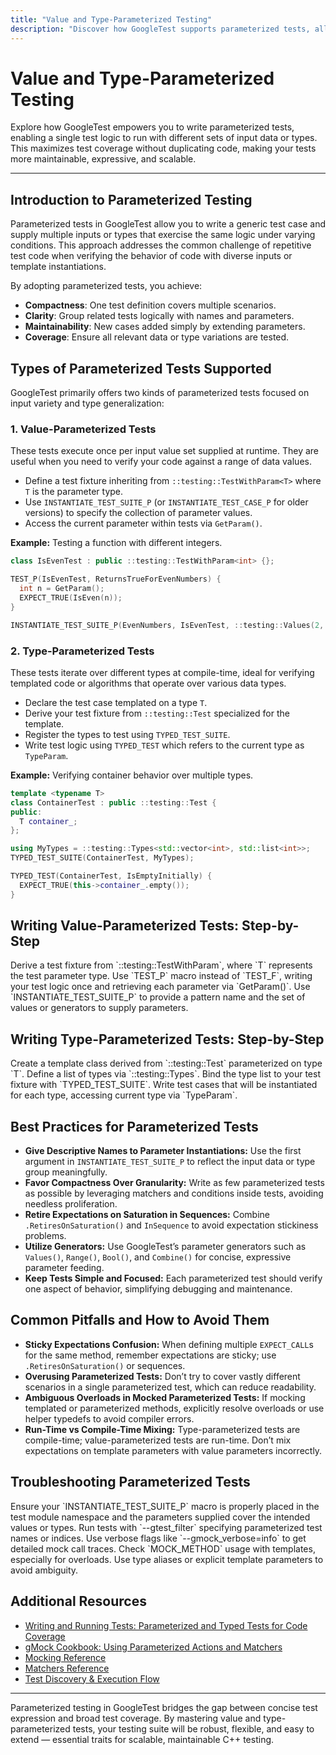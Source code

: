 ```yaml
---
title: "Value and Type-Parameterized Testing"
description: "Discover how GoogleTest supports parameterized tests, allowing the same test logic to be run with varying data or types. Learn best practices for scalable test coverage."
---
```


# Value and Type-Parameterized Testing

Explore how GoogleTest empowers you to write parameterized tests, enabling a single test logic to run with different sets of input data or types. This maximizes test coverage without duplicating code, making your tests more maintainable, expressive, and scalable.

---

## Introduction to Parameterized Testing

Parameterized tests in GoogleTest allow you to write a generic test case and supply multiple inputs or types that exercise the same logic under varying conditions. This approach addresses the common challenge of repetitive test code when verifying the behavior of code with diverse inputs or template instantiations.

By adopting parameterized tests, you achieve:

- **Compactness**: One test definition covers multiple scenarios.
- **Clarity**: Group related tests logically with names and parameters.
- **Maintainability**: New cases added simply by extending parameters.
- **Coverage**: Ensure all relevant data or type variations are tested.


## Types of Parameterized Tests Supported

GoogleTest primarily offers two kinds of parameterized tests focused on input variety and type generalization:

### 1. Value-Parameterized Tests

These tests execute once per input value set supplied at runtime. They are useful when you need to verify your code against a range of data values.

- Define a test fixture inheriting from `::testing::TestWithParam<T>` where `T` is the parameter type.
- Use `INSTANTIATE_TEST_SUITE_P` (or `INSTANTIATE_TEST_CASE_P` for older versions) to specify the collection of parameter values.
- Access the current parameter within tests via `GetParam()`.

**Example:** Testing a function with different integers.

```cpp
class IsEvenTest : public ::testing::TestWithParam<int> {};

TEST_P(IsEvenTest, ReturnsTrueForEvenNumbers) {
  int n = GetParam();
  EXPECT_TRUE(IsEven(n));
}

INSTANTIATE_TEST_SUITE_P(EvenNumbers, IsEvenTest, ::testing::Values(2, 4, 6, 8));
```

### 2. Type-Parameterized Tests

These tests iterate over different types at compile-time, ideal for verifying templated code or algorithms that operate over various data types.

- Declare the test case templated on a type `T`.
- Derive your test fixture from `::testing::Test` specialized for the template.
- Register the types to test using `TYPED_TEST_SUITE`.
- Write test logic using `TYPED_TEST` which refers to the current type as `TypeParam`.

**Example:** Verifying container behavior over multiple types.

```cpp
template <typename T>
class ContainerTest : public ::testing::Test {
public:
  T container_;
};

using MyTypes = ::testing::Types<std::vector<int>, std::list<int>>;
TYPED_TEST_SUITE(ContainerTest, MyTypes);

TYPED_TEST(ContainerTest, IsEmptyInitially) {
  EXPECT_TRUE(this->container_.empty());
}
```

## Writing Value-Parameterized Tests: Step-by-Step

<Steps>
<Step title="Define a Parameterized Test Fixture">
Derive a test fixture from `::testing::TestWithParam<T>`, where `T` represents the test parameter type.
</Step>
<Step title="Write Parameterized Tests">
Use `TEST_P` macro instead of `TEST_F`, writing your test logic once and retrieving each parameter via `GetParam()`.
</Step>
<Step title="Instantiate the Parameterized Test Suite">
Use `INSTANTIATE_TEST_SUITE_P` to provide a pattern name and the set of values or generators to supply parameters.
</Step>
</Steps>


## Writing Type-Parameterized Tests: Step-by-Step

<Steps>
<Step title="Define a Templated Test Fixture">
Create a template class derived from `::testing::Test` parameterized on type `T`.
</Step>
<Step title="List Types to Test">
Define a list of types via `::testing::Types<Type1, Type2, ...>`.
</Step>
<Step title="Register the Type List">
Bind the type list to your test fixture with `TYPED_TEST_SUITE`.
</Step>
<Step title="Write Tests Using `TYPED_TEST`">
Write test cases that will be instantiated for each type, accessing current type via `TypeParam`.
</Step>
</Steps>


## Best Practices for Parameterized Tests

- **Give Descriptive Names to Parameter Instantiations:** Use the first argument in `INSTANTIATE_TEST_SUITE_P` to reflect the input data or type group meaningfully.
- **Favor Compactness Over Granularity:** Write as few parameterized tests as possible by leveraging matchers and conditions inside tests, avoiding needless proliferation.
- **Retire Expectations on Saturation in Sequences:** Combine `.RetiresOnSaturation()` and `InSequence` to avoid expectation stickiness problems.
- **Utilize Generators:** Use GoogleTest’s parameter generators such as `Values()`, `Range()`, `Bool()`, and `Combine()` for concise, expressive parameter feeding.
- **Keep Tests Simple and Focused:** Each parameterized test should verify one aspect of behavior, simplifying debugging and maintenance.

## Common Pitfalls and How to Avoid Them

- **Sticky Expectations Confusion:** When defining multiple `EXPECT_CALL`s for the same method, remember expectations are sticky; use `.RetiresOnSaturation()` or sequences.
- **Overusing Parameterized Tests:** Don’t try to cover vastly different scenarios in a single parameterized test, which can reduce readability.
- **Ambiguous Overloads in Mocked Parameterized Tests:** If mocking templated or parameterized methods, explicitly resolve overloads or use helper typedefs to avoid compiler errors.
- **Run-Time vs Compile-Time Mixing:** Type-parameterized tests are compile-time; value-parameterized tests are run-time. Don’t mix expectations on template parameters with value parameters incorrectly.

## Troubleshooting Parameterized Tests

<AccordionGroup title="Common Issues in Parameterized Tests">
<Accordion title="Why is my test not instantiated for all parameters?">
Ensure your `INSTANTIATE_TEST_SUITE_P` macro is properly placed in the test module namespace and the parameters supplied cover the intended values or types.
</Accordion>
<Accordion title="How do I debug parameterized test failures?">
Run tests with `--gtest_filter` specifying parameterized test names or indices. Use verbose flags like `--gmock_verbose=info` to get detailed mock call traces.
</Accordion>
<Accordion title="Compilation errors on mock methods in parameterized tests">
Check `MOCK_METHOD` usage with templates, especially for overloads. Use type aliases or explicit template parameters to avoid ambiguity.
</Accordion>
</AccordionGroup>

## Additional Resources

- [Writing and Running Tests: Parameterized and Typed Tests for Code Coverage](../guides/advanced-usage-integration/parameterized-typed-tests)
- [gMock Cookbook: Using Parameterized Actions and Matchers](docs/gmock_cook_book.md)
- [Mocking Reference](api-reference/mocking-framework/expectations-actions.mdx)
- [Matchers Reference](api-reference/core-api/matchers.mdx)
- [Test Discovery & Execution Flow](concepts/core-architecture/test-discovery-execution.mdx)

---

<Info>
Parameterized testing in GoogleTest bridges the gap between concise test expression and broad test coverage. By mastering value and type-parameterized tests, your testing suite will be robust, flexible, and easy to extend — essential traits for scalable, maintainable C++ testing.
</Info>

